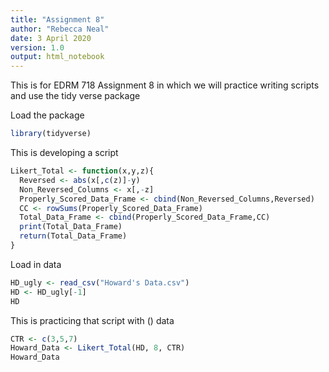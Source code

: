 ---
title: "Assignment 8"
author: "Rebecca Neal"
date: 3 April 2020
version: 1.0
output: html_notebook
---

This is for EDRM 718 Assignment 8 in which we will practice writing scripts and
use the tidy verse package

Load the package
```{r include=FALSE}
library(tidyverse)
```


This is developing a script
```{r}
Likert_Total <- function(x,y,z){
  Reversed <- abs(x[,c(z)]-y)
  Non_Reversed_Columns <- x[,-z]
  Properly_Scored_Data_Frame <- cbind(Non_Reversed_Columns,Reversed)
  CC <- rowSums(Properly_Scored_Data_Frame)
  Total_Data_Frame <- cbind(Properly_Scored_Data_Frame,CC)
  print(Total_Data_Frame)
  return(Total_Data_Frame)
}
```


Load in data
```{r Loading in Data, include=FALSE}
HD_ugly <- read_csv("Howard's Data.csv")
HD <- HD_ugly[-1]
HD
```



This is practicing that script with () data
```{r}
CTR <- c(3,5,7)
Howard_Data <- Likert_Total(HD, 8, CTR)
Howard_Data
```

